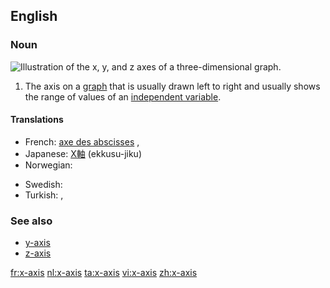 ==English==

===Noun===
[[Image:Coord planes color.svg|thumb|right|Illustration of the ''x'', ''y'', and ''z'' axes of a three-dimensional graph.]]
{{en-noun|x-axes}}

# {{algebraic geometry}} The axis on a [[graph]] that is usually drawn left to right and usually shows the range of values of an [[independent variable]].

====Translations====
{{trans-top|axis drawn from left to right}}
* French: [[axe des abscisses]] {{m}}, {{t|fr|axe des x|m}}
* Japanese: [[X軸]] (ekkusu-jiku)
* Norwegian: {{t|no|x-akse|m}}
{{trans-mid}}
* Swedish: {{t+|sv|x-axel|c}}
* Turkish: {{t|tr|x ekseni}}, {{t|tr|x-ekseni}}
{{trans-bottom}}

===See also===
* [[y-axis]]
* [[z-axis]]

[[fr:x-axis]]
[[nl:x-axis]]
[[ta:x-axis]]
[[vi:x-axis]]
[[zh:x-axis]]